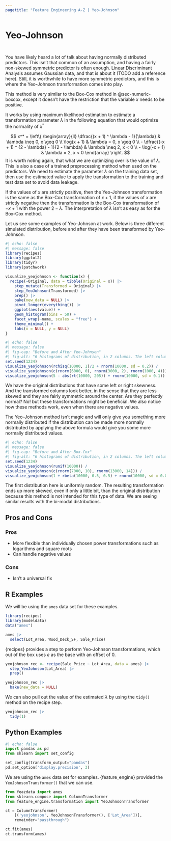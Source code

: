 ```yaml
---
pagetitle: "Feature Engineering A-Z | Yeo-Johnson"
---
```


# Yeo-Johnson {#sec-numeric-yeojohnson}

::: {style="visibility: hidden; height: 0px;"}
## Yeo-Johnson
:::

You have likely heard a lot of talk about having normally distributed predictors. This isn't that common of an assumption, and having a fairly non-skewed symmetric predictor is often enough. Linear Discriminant Analysis assumes Gaussian data, and that is about it (TODO add a reference here). Still, it is worthwhile to have more symmetric predictors, and this is where the Yeo-Johnson transformation comes into play.

This method is very similar to the Box-Cox method in @sec-numeric-boxcox, except it doesn't have the restriction that the variable $x$ needs to be positive. 

It works by using maximum likelihood estimation to estimate a transformation parameter $\lambda$ in the following equation that would optimize the normality of $x^*$

$$
x^* = \left\{
    \begin{array}{ll}
      \dfrac{(x + 1) ^ \lambda - 1}{\lambda}              & \lambda \neq 0, x \geq 0 \\
      \log(x + 1)                                         & \lambda =    0, x \geq 0 \\
      - \dfrac{(-x + 1) ^ {2 - \lambda} - 1}{2 - \lambda} & \lambda \neq 2, x <    0 \\
      - \log(-x + 1)                                      & \lambda =    2, x <    0
    \end{array}
  \right.
$$
It is worth noting again, that what we are optimizing over is the value of $\lambda$. This is also a case of a trained preprocessing method when used on the predictors. We need to estimate the parameter $\lambda$ on the training data set, then use the estimated value to apply the transformation to the training and test data set to avoid data leakage.

If the values of $x$ are strictly positive, then the Yeo-Johnson transformation is the same as the Box-Cox transformation of $x + 1$, if the values of $x$ are strictly negative then the transformation is the Box-Cox transformation of $-x + 1$ with the power $2 - \lambda$. The interpretation of $\lambda$ isn't as easy as for the Box-Cox method.

Let us see some examples of Yeo-Johnson at work. Below is three different simulated distribution, before and after they have been transformed by Yeo-Johnson.

```r
#| echo: false
#| message: false
library(recipes)
library(ggplot2)
library(tidyr)
library(patchwork)

visualize_yeojohnson <- function(x) {
  recipe(~Original, data = tibble(Original = x)) |>
    step_mutate(Transformed = Original) |>
    step_YeoJohnson(Transformed) |>
    prep() |>
    bake(new_data = NULL) |>
    pivot_longer(everything()) |>
    ggplot(aes(value)) +
    geom_histogram(bins = 50) +
    facet_wrap(~name, scales = "free") +
    theme_minimal() +
    labs(x = NULL, y = NULL)
}
```

```r
#| echo: false
#| message: false
#| fig-cap: "Before and After Yeo-Johnson"
#| fig-alt: "6 histograms of distribution, in 2 columns. The left column shows unaltered distributions. The right column shows the distribution of the Yeo-Johnson transformation of the left column. The right column is mostly normally distributed."
set.seed(1234)
visualize_yeojohnson(rchisq(10000, 1)/2 + rnorm(10000, sd = 0.2)) /
visualize_yeojohnson(c(rnorm(6000, 0), rnorm(3000, 2), rnorm(1000, 4))) /
visualize_yeojohnson(5 - abs(rt(10000, 205)) + rnorm(10000, sd = 0.1))
```

We have the original distributions that have some left or right skewness. And the transformed columns look better, in the sense that they are less skewed and they are fairly symmetric around the center. Are they perfectly normal? No! but these transformations might be beneficial. We also notice how these methods work, even when there are negative values.

The Yeo-Johnson method isn't magic and will only give you something more normally distributed if the distribution can be made more normally distributed by applying the above formula would give you some more normally distributed values.

```r
#| echo: false
#| message: false
#| fig-cap: "Before and After Box-Cox"
#| fig-alt: "6 histograms of distribution, in 2 columns. The left column shows unaltered distributions. The right column shows the distribution of the Box-Cox transformation of the left column. The right column has not benefitted from the Box-Cox transformation"
set.seed(1234)
visualize_yeojohnson(runif(10000)) /
visualize_yeojohnson(c(rnorm(7000, 10), rnorm(13000, 14))) /
visualize_yeojohnson(1 + rbeta(10000, 0.5, 0.5) + rnorm(10000, sd = 0.05))
```

The first distribution here is uniformly random. The resulting transformation ends up more skewed, even if only a little bit, than the original distribution because this method is not intended for this type of data. We are seeing similar results with the bi-modal distributions.

## Pros and Cons

### Pros

- More flexible than individually chosen power transformations such as logarithms and square roots
- Can handle negative values

### Cons

- Isn't a universal fix

## R Examples

We will be using the `ames` data set for these examples.

```r
library(recipes)
library(modeldata)
data("ames")

ames |>
  select(Lot_Area, Wood_Deck_SF, Sale_Price)
```

{recipes} provides a step to perform Yeo-Johnson transformations, which out of the box uses $e$ as the base with an offset of 0.

```r
yeojohnson_rec <- recipe(Sale_Price ~ Lot_Area, data = ames) |>
  step_YeoJohnson(Lot_Area) |>
  prep()

yeojohnson_rec |>
  bake(new_data = NULL)
```

We can also pull out the value of the estimated $\lambda$ by using the `tidy()` method on the recipe step.

```r
yeojohnson_rec |>
  tidy(1)
```

## Python Examples

```python
#| echo: false
import pandas as pd
from sklearn import set_config

set_config(transform_output="pandas")
pd.set_option('display.precision', 3)
```

We are using the `ames` data set for examples. {feature_engine} provided the `YeoJohnsonTransformer()` that we can use.

```python
from feazdata import ames
from sklearn.compose import ColumnTransformer
from feature_engine.transformation import YeoJohnsonTransformer

ct = ColumnTransformer(
    [('yeojohnson', YeoJohnsonTransformer(), ['Lot_Area'])], 
    remainder="passthrough")

ct.fit(ames)
ct.transform(ames)
```
